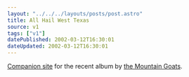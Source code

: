 ```yaml
---
layout: "../../../layouts/posts/post.astro"
title: All Hail West Texas
source: v1
tags: ["v1"]
datePublished: 2002-03-12T16:30:01
dateUpdated: 2002-03-12T16:30:01
---
```


[Companion site][1] for the recent album by [the Mountain Goats][2].

[1]: http://www.allhailwesttexas.com/
[2]: http://www.themountaingoats.net/
